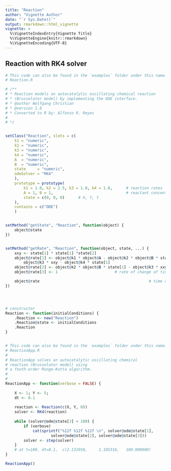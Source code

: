 ```yaml
---
title: "Reaction"
author: "Vignette Author"
date: "`r Sys.Date()`"
output: rmarkdown::html_vignette
vignette: >
  %\VignetteIndexEntry{Vignette Title}
  %\VignetteEngine{knitr::rmarkdown}
  %\VignetteEncoding{UTF-8}
---
```


## Reaction with RK4 solver

```r
# This code can also be found in the `examples` folder under this name:
# Reaction.R

# /**
# * Reaction models an autocatalytic oscillating chemical reaction
# * (Brusselator model) by implementing the ODE interface.
# * @author Wolfgang Christian
# * @version 1.0
# * Converted to R by: Alfonso R. Reyes
#
# */


setClass("Reaction", slots = c(
    k1 = "numeric",
    k2 = "numeric",
    k3 = "numeric",
    k4 = "numeric",
    A  = "numeric",
    B  = "numeric",
    state     = "numeric",
    odeSolver = "RK4"
    ),
    prototype = prototype(
        k1 = 1.0, k2 = 2.5, k3 = 1.0, k4 = 1.0,      # reaction rates
        A = 1, B = 1,                                # reactant concenterations
        state = c(0, 0, 0)      # X, Y, t
    ),
    contains = c("ODE")
    )


setMethod("getState", "Reaction", function(object) {
    object@state
})


setMethod("getRate", "Reaction", function(object, state, ...) {
    xxy <- state[1] * state[1] *state[2]
    object@rate[1] <- object@k1 * object@A - object@k2 * object@B * state[1] +
        object@k3 * xxy - object@k4 * state[1]                          # X rate
    object@rate[2] <- object@k2 * object@B * state[1] - object@k3 * xxy # Y rate
    object@rate[3] <- 1                         # rate of change of time, dt/dt

    object@rate                                                # time derivative
})




# constructor
Reaction <- function(initialConditions) {
    .Reaction <- new("Reaction")
    .Reaction@state <- initialConditions
    .Reaction
}


# This code can also be found in the `examples` folder under this name:
# ReactionApp.R
#
# ReactionApp solves an autocatalytic oscillating chemical
# reaction (Brusselator model) using
# a fouth-order Runge-Kutta algorithm.
#
#
ReactionApp <- function(verbose = FALSE) {
    
    X <- 1; Y <- 5;
    dt <- 0.1
    
    reaction <- Reaction(c(X, Y, 0))
    solver <- RK4(reaction)
    
    while (solver@ode@state[3] < 100) {
        if (verbose)
            cat(sprintf("%12f %12f %12f \n", solver@ode@state[1],
                    solver@ode@state[2], solver@ode@state[3]))
        solver <- step(solver)
    }
    # at t=100, dt=0.1,  c(2.131958,     1.105316,   100.000000)
}

ReactionApp()
```

